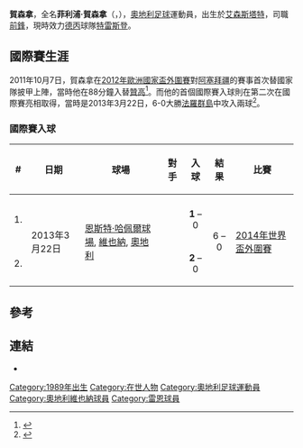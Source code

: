 {{Infobox football biography
| name          = 菲利浦·賀森拿
| image         = [[File:Admira-Zalgiris_Hosiner_01.jpg|250px]]
| caption       = 
| fullname      = Philipp Hosiner
| birth_date    = {{birth date and age|df=yes|1989|5|15}}
| birth_place = [[艾森斯塔特|艾森斯塔特]], [[奧地利|奧地利]]
| height         = {{convert|1.79|m|abbr=on}}
| currentclub    = [[特雷斯登戴拿模|特雷斯登]]   
| clubnumber     = 14
| position       = [[前鋒|前鋒]]
| youthyears1 = 1996–2001 | youthclubs1 = {{tsl|en|SC Eisenstadt||艾森斯塔特}}
| youthyears2 = 2001–2002 | youthclubs2 = 聖馬爾加勒滕
| youthyears3 = 2002–2005 | youthclubs3 = 布根蘭邦
| youthyears4 = 2005–2006 | youthclubs4 = [[馬特斯堡足球俱樂部|馬特斯堡]]
| years1         = 2008–2009 | clubs1 = [[1860慕尼黑|1860慕尼黑II隊]]                    | caps1 = 31   | goals1 =  12
| years2         = 2009–2010 | clubs2 = [[桑德豪森足球俱樂部|桑德豪森]]                           | caps2 = 20  | goals2 =  1
| years3         = 2010–2011 | clubs3 = {{tsl|en|First Vienna FC||第一維也納}}            | caps3 = 33  | goals3 =  13
| years4         = 2011–2012 | clubs4 = [[阿德米拉足球俱乐部|艾特米拿]]  | caps4 = 38   | goals4 =  15
| years5         = 2012–2014 | clubs5 = [[奧地利維也納|奧地利維也納]]  | caps5 = 64  | goals5 =  46
|years6  = 2014–2016 |clubs6  = [[雷恩足球俱乐部|雷恩]]              |caps6  = 12 |goals6  =  2
|years7  = 2015–2016 |clubs7  = → [[科隆足球俱乐部|科隆]] (loan)                    |caps7  = 15 |goals7  =  1
|years8  = 2016–2018 |clubs8  = [[柏林联盟足球俱乐部|柏林聯]]        |caps8  = 44 |goals8  =  8 
|years9  = 2018–2019 |clubs9  = [[格拉茲風暴體育俱樂部|格拉茨]]               |caps9  = 14 |goals9  =  3
|years10 = 2019–2020 |clubs10 = [[开姆尼茨足球俱乐部|真尼沙]]                          |caps10 = 28 |goals10 = 19
|years11 = 2020–     |clubs11 = [[特雷斯登戴拿模|特雷斯登]]                         |caps11 = 24 |goals11 = 9
| nationalyears1 = 2006
| nationalteam1 = {{tsl|en|Austria national under-17 football team||奧地利U17}}
| nationalcaps1 =
| nationalgoals1 =
| nationalyears2 = 2008
| nationalteam2 = 奧地利U18
| nationalcaps2 =
| nationalgoals2 =
| nationalyears3 = 2009
| nationalteam3 = 奧地利U20
| nationalcaps3 =
| nationalgoals3 =
| nationalyears4 = 2011–
| nationalteam4 = [[奧地利國家足球隊|奧地利]]
| nationalcaps4 = 5
| nationalgoals4 = 2
| pcupdate       = 13 March 2021
| ntupdate       = 15 October 2013 
}}

'''賀森拿'''，全名'''菲利浦·賀森拿'''（{{lang-en|'''Philipp Hosiner'''}}，{{bd|1989年|5月15日}}），[[奧地利|奧地利]][[足球|足球]]運動員，出生於[[艾森斯塔特|艾森斯塔特]]，司職[[前鋒_(足球)|前鋒]]，現時效力[[德丙|德丙]]球隊[[特雷斯登戴拿模|特雷斯登]]。

==國際賽生涯==
2011年10月7日，賀森拿在[[2012年歐洲國家盃外圍賽|2012年歐洲國家盃外圍賽]]對[[阿塞拜疆國家足球隊|阿塞拜疆]]的賽事首次替國家隊披甲上陣，當時他在88分鐘入替[[馬克·揚科|贊高]]<ref>{{cite web|title=Match Report|url=http://www.transfermarkt.de/en/aserbaidschan_oesterreichspielbericht/index/spielbericht_1056010.html|publisher=Transfermarkt|accessdate=23 March 2013}}</ref>。而他的首個國際賽入球則在第二次在國際賽亮相取得，當時是2013年3月22日，6-0大勝[[法羅群島國家足球隊|法羅群島]]中攻入兩球<ref name="Austria 6-0 Faroe Islands">{{cite web|title=Austria 6-0 Faroe Islands|url=http://espnfc.com/us/en/report/334693/report.html?soccernet=true&cc=5901|publisher=ESPN|accessdate=23 March 2013}}</ref>。

=== 國際賽入球 ===
{| class="wikitable" style="font-size:85%"
|- bgcolor="#CCCCCC" align="center"
!#
!日期
!球場
!對手
!入球
!結果
!比賽
|-
|-
| 1.
| rowspan= 2 | 2013年3月22日 || rowspan= 2 | [[恩斯特·哈佩爾球場|恩斯特·哈佩爾球場]], [[維也納|維也納]], [[奧地利|奧地利]] || rowspan= 2 | {{fb|FRO}} || <center>'''1''' – 0 || rowspan= 2 | <center>6 – 0 || rowspan= 2 | [[2014年世界盃外圍賽|2014年世界盃外圍賽]]
|-
| 2. || <center>'''2''' – 0
|}

==參考==
{{Reflist}}

== 連結 ==
* {{fussballdaten|hosinerphilipp|Philipp Hosiner}}

{{DEFAULTSORT:Hosiner, Philipp}}
[[Category:1989年出生|Category:1989年出生]]
[[Category:在世人物|Category:在世人物]]
[[Category:奧地利足球運動員|Category:奧地利足球運動員]]
[[Category:奧地利維也納球員|Category:奧地利維也納球員]]
[[Category:雷恩球員|Category:雷恩球員]]